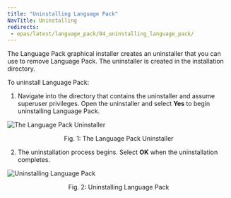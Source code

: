 ```yaml
---
title: "Uninstalling Language Pack"
NavTitle: Uninstalling
redirects:
 - epas/latest/language_pack/04_uninstalling_language_pack/
---
```



The Language Pack graphical installer creates an uninstaller that you can use to remove Language Pack. The uninstaller is created in the installation directory.

To uninstall Language Pack:

1.  Navigate into the directory that contains the uninstaller and assume superuser privileges. Open the uninstaller and select **Yes** to begin uninstalling Language Pack.

![The Language Pack Uninstaller](images/uninstall_lp1.png)

<div style="text-align: center"> Fig. 1: The Language Pack Uninstaller </div>


2.  The uninstallation process begins. Select **OK** when the uninstallation completes.

![Uninstalling Language Pack](images/uninstall_lp2.png)

<div style="text-align: center"> Fig. 2: Uninstalling Language Pack </div>